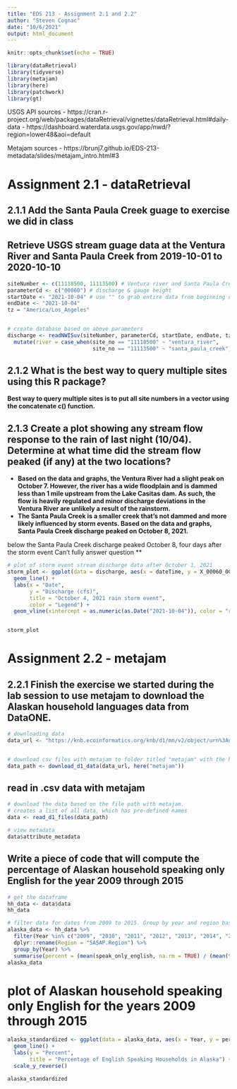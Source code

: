 ```yaml
---
title: "EDS 213 - Assignment 2.1 and 2.2"
author: "Steven Cognac"
date: "10/6/2021"
output: html_document
---
```


```r
knitr::opts_chunk$set(echo = TRUE)

library(dataRetrieval) 
library(tidyverse)
library(metajam)
library(here)
library(patchwork)
library(gt)

```

USGS API sources
 - https://cran.r-project.org/web/packages/dataRetrieval/vignettes/dataRetrieval.html#daily-data
 - https://dashboard.waterdata.usgs.gov/app/nwd/?region=lower48&aoi=default
 
Metajam sources
 - https://brunj7.github.io/EDS-213-metadata/slides/metajam_intro.html#3
 

# **Assignment 2.1 - dataRetrieval**


## 2.1.1 Add the Santa Paula Creek guage to exercise we did in class
## Retrieve USGS stream guage data at the Ventura River and Santa Paula Creek from 2019-10-01 to 2020-10-10
```r

siteNumber <- c(11118500, 11113500) # Ventura river and Santa Paula Creek USGS stations
parameterCd <- c("00060") # discharge & gauge height
startDate <- "2021-10-04" # use "" to grab entire data from beginning of recording
endDate <- "2021-10-04"
tz = "America/Los_Angeles"


# create database based on above parameters
discharge <- readNWISuv(siteNumber, parameterCd, startDate, endDate, tz) %>% 
  mutate(river = case_when(site_no == "11118500" ~ "ventura_river",
                           site_no == "11113500" ~ "santa_paula_creek"))

```

## 2.1.2 What is the best way to query multiple sites using this R package?

**Best way to query multiple sites is to put all site numbers in a vector using the concatenate c() function. **

## 2.1.3 Create a plot showing any stream flow response to the rain of last night (10/04). Determine at what time did the stream flow peaked (if any) at the two locations?

 - **Based on the data and graphs, the Ventura River had a slight peak on October 7.  However, the river has a wide floodplain and is dammed less than 1 mile upstream from the Lake Casitas dam. As such, the flow is heavily regulated and minor discharge deviations in the Ventura River are unlikely a result of the rainstorm.**
 - **The Santa Paula Creek is a smaller creek that's not dammed and more likely  influenced by storm events.  Based on the data and graphs, Santa Paula Creek discharge peaked on October 8, 2021. **

below the Santa Paula Creek discharge peaked October 8, four days after the storm event Can't fully answer question **

```r

# plot of storm event stream discharge data after October 1, 2021
storm_plot <- ggplot(data = discharge, aes(x = dateTime, y = X_00060_00000, color = river)) +
  geom_line() +
  labs(x = "Date",
       y = "Discharge (cfs)",
       title = "October 4, 2021 rain storm event",
       color = "Legend") +
  geom_vline(xintercept = as.numeric(as.Date("2021-10-04")), color = "red", lwd = 2)


storm_plot
```

# **Assignment 2.2 - metajam **

## 2.2.1 Finish the exercise we started during the lab session to use metajam to download the Alaskan household languages data from DataONE.

```r
# downloading data
data_url <- "https://knb.ecoinformatics.org/knb/d1/mn/v2/object/urn%3Auuid%3A7fc6f6db-c5ea-426a-a743-1f2edafb43b8"


# download csv files with metajam to folder titled "metajam" with the here() function 
data_path <- download_d1_data(data_url, here("metajam"))
```

## read in .csv data with metajam
```r

# download the data based on the file path with metajam. 
# creates a list of all data, which has pre-defined names
data <- read_d1_files(data_path)

# view metadata
data$attribute_metadata

```


## Write a piece of code that will compute the percentage of Alaskan household speaking only English for the year 2009 through 2015
```r
# get the dataframe
hh_data <- data$data
hh_data

# filter data for dates from 2009 to 2015. Group by year and region based on yearly means
alaska_data <- hh_data %>% 
  filter(Year %in% c("2009", "2010", "2011", "2012", "2013", "2014", "2015")) %>% 
  dplyr::rename(Region = "SASAP.Region") %>% 
  group_by(Year) %>% 
  summarise(percent = (mean(speak_only_english, na.rm = TRUE) / (mean(total, na.rm = TRUE))) * 100)
alaska_data

```
# plot of Alaskan household speaking only English for the years 2009 through 2015

```r

alaska_standardized <- ggplot(data = alaska_data, aes(x = Year, y = percent)) +
  geom_line() +
  labs(y = "Percent",
       title = "Percentage of English Speaking Households in Alaska") +
  scale_y_reverse()

alaska_standardized

```

